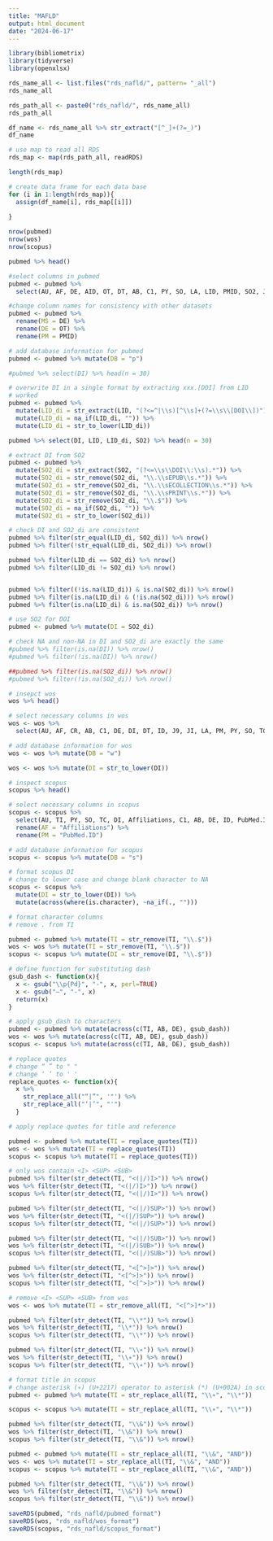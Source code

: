 ---
title: "MAFLD"
output: html_document
date: "2024-06-17"
---

```{r}
library(bibliometrix)
library(tidyverse)
library(openxlsx)
```


```{r}
rds_name_all <- list.files("rds_nafld/", pattern= "_all")
rds_name_all
```

```{r}
rds_path_all <- paste0("rds_nafld/", rds_name_all)
rds_path_all
```

```{r}
df_name <- rds_name_all %>% str_extract("[^_]+(?=_)")
df_name
```


```{r}
# use map to read all RDS
rds_map <- map(rds_path_all, readRDS)
```

```{r}
length(rds_map)
```

```{r}
# create data frame for each data base
for (i in 1:length(rds_map)){
  assign(df_name[i], rds_map[[i]])
 
}
```

```{r}
nrow(pubmed)
nrow(wos)
nrow(scopus)
```

```{r}
pubmed %>% head()
```


```{r}
#select columns in pubmed
pubmed <- pubmed %>%
  select(AU, AF, DE, AID, OT, DT, AB, C1, PY, SO, LA, LID, PMID, SO2, J9, TI, DI, AU_UN, AU1_UN, SR_FULL, SR)
```

```{r}
#change column names for consistency with other datasets
pubmed <- pubmed %>%
  rename(MS = DE) %>%
  rename(DE = OT) %>%
  rename(PM = PMID)
```

```{r}
# add database information for pubmed
pubmed <- pubmed %>% mutate(DB = "p")
```

```{r}
#pubmed %>% select(DI) %>% head(n = 30)
```

```{r}
# overwrite DI in a single format by extracting xxx.[DOI] from LID 
# worked
pubmed <- pubmed %>%
  mutate(LID_di = str_extract(LID, "(?<=^|\\s)[^\\s]+(?=\\s\\[DOI\\])"))%>%
  mutate(LID_di = na_if(LID_di, "")) %>%
  mutate(LID_di = str_to_lower(LID_di))
```

```{r}
pubmed %>% select(DI, LID, LID_di, SO2) %>% head(n = 30)
```

```{r}
# extract DI from SO2
pubmed <- pubmed %>%   
  mutate(SO2_di = str_extract(SO2, "(?<=\\s\\DOI\\:\\s).*")) %>%
  mutate(SO2_di = str_remove(SO2_di, "\\.\\sEPUB\\s.*")) %>%
  mutate(SO2_di = str_remove(SO2_di, "\\.\\sECOLLECTION\\s.*")) %>%
  mutate(SO2_di = str_remove(SO2_di, "\\.\\sPRINT\\s.*")) %>%
  mutate(SO2_di = str_remove(SO2_di, "\\.$")) %>%
  mutate(SO2_di = na_if(SO2_di, "")) %>%
  mutate(SO2_di = str_to_lower(SO2_di))
```

```{r}
# check DI and SO2_di are consistent
pubmed %>% filter(str_equal(LID_di, SO2_di)) %>% nrow()
pubmed %>% filter(!str_equal(LID_di, SO2_di)) %>% nrow()

pubmed %>% filter(LID_di == SO2_di) %>% nrow()
pubmed %>% filter(LID_di != SO2_di) %>% nrow()


pubmed %>% filter((!is.na(LID_di)) & is.na(SO2_di)) %>% nrow()
pubmed %>% filter(is.na(LID_di) & (!is.na(SO2_di))) %>% nrow()
pubmed %>% filter(is.na(LID_di) & is.na(SO2_di)) %>% nrow()
```

```{r}
# use SO2 for DOI
pubmed <- pubmed %>% mutate(DI = SO2_di)
```

```{r}
# check NA and non-NA in DI and SO2_di are exactly the same
#pubmed %>% filter(is.na(DI)) %>% nrow()
#pubmed %>% filter(!is.na(DI)) %>% nrow()

##pubmed %>% filter(is.na(SO2_di)) %>% nrow()
#pubmed %>% filter(!is.na(SO2_di)) %>% nrow()
```

```{r}
# insepct wos
wos %>% head()
```


```{r}
# select necessary columns in wos
wos <- wos %>%
  select(AU, AF, CR, AB, C1, DE, DI, DT, ID, J9, JI, LA, PM, PY, SO, TC, TI, UT, AU_UN, AU1_UN, SR_FULL, SR)
```

```{r}
# add database information for wos
wos <- wos %>% mutate(DB = "w")
```

```{r}
wos <- wos %>% mutate(DI = str_to_lower(DI))
```


```{r}
# inspect scopus
scopus %>% head()
```


```{r}
# select necessary columns in scopus
scopus <- scopus %>%
  select(AU, TI, PY, SO, TC, DI, Affiliations, C1, AB, DE, ID, PubMed.ID, LA, JI, DT, UT, J9, AU_UN, AU1_UN, SR_FULL,	SR) %>%
  rename(AF = "Affiliations") %>%
  rename(PM = "PubMed.ID")
```

```{r}
# add database information for scopus
scopus <- scopus %>% mutate(DB = "s")
```

```{r}
# format scopus DI
# change to lower case and change blank character to NA
scopus <- scopus %>%
  mutate(DI = str_to_lower(DI)) %>%
  mutate(across(where(is.character), ~na_if(., "")))
```

```{r}
# format character columns
# remove . from TI

pubmed <- pubmed %>% mutate(TI = str_remove(TI, "\\.$"))
wos <- wos %>% mutate(TI = str_remove(TI, "\\.$"))
scopus <- scopus %>% mutate(DI = str_remove(DI, "\\.$"))
```

```{r}
# define function for substituting dash
gsub_dash <- function(x){
  x <- gsub("\\p{Pd}", "-", x, perl=TRUE)
  x <- gsub("−", "-", x)
  return(x)
}
```

```{r}
# apply gsub_dash to characters
pubmed <- pubmed %>% mutate(across(c(TI, AB, DE), gsub_dash))
wos <- wos %>% mutate(across(c(TI, AB, DE), gsub_dash))
scopus <- scopus %>% mutate(across(c(TI, AB, DE), gsub_dash))
```

```{r}
# replace quotes
# change “ ” to " "
# change ‘ ’ to ' '
replace_quotes <- function(x){
  x %>%
    str_replace_all("“|”", '"') %>%
    str_replace_all("‘|’", "'")
  }
```

```{r}
# apply replace quotes for title and reference

pubmed <- pubmed %>% mutate(TI = replace_quotes(TI))
wos <- wos %>% mutate(TI = replace_quotes(TI))
scopus <- scopus %>% mutate(TI = replace_quotes(TI))
```

```{r}
# only wos contain <I> <SUP> <SUB>
pubmed %>% filter(str_detect(TI, "<(|/)I>")) %>% nrow()
wos %>% filter(str_detect(TI, "<(|/)I>")) %>% nrow()
scopus %>% filter(str_detect(TI, "<(|/)I>")) %>% nrow()

pubmed %>% filter(str_detect(TI, "<(|/)SUP>")) %>% nrow()
wos %>% filter(str_detect(TI, "<(|/)SUP>")) %>% nrow()
scopus %>% filter(str_detect(TI, "<(|/)SUP>")) %>% nrow()

pubmed %>% filter(str_detect(TI, "<(|/)SUB>")) %>% nrow()
wos %>% filter(str_detect(TI, "<(|/)SUB>")) %>% nrow()
scopus %>% filter(str_detect(TI, "<(|/)SUB>")) %>% nrow()

pubmed %>% filter(str_detect(TI, "<[^>]>")) %>% nrow()
wos %>% filter(str_detect(TI, "<[^>]>")) %>% nrow()
scopus %>% filter(str_detect(TI, "<[^>]>")) %>% nrow()


```

```{r}
# remove <I> <SUP> <SUB> from wos
wos <- wos %>% mutate(TI = str_remove_all(TI, "<[^>]*>"))
```

```{r}
pubmed %>% filter(str_detect(TI, "\\*")) %>% nrow()
wos %>% filter(str_detect(TI, "\\*")) %>% nrow()
scopus %>% filter(str_detect(TI, "\\*")) %>% nrow()
```


```{r}
pubmed %>% filter(str_detect(TI, "\\∗")) %>% nrow()
wos %>% filter(str_detect(TI, "\\∗")) %>% nrow()
scopus %>% filter(str_detect(TI, "\\∗")) %>% nrow()
```


```{r}
# format title in scopus
# change asterisk (∗) (U+2217) operator to asterisk (*) (U+002A) in scopus
pubmed <- pubmed %>% mutate(TI = str_replace_all(TI, "\\∗", "\\*"))

scopus <- scopus %>% mutate(TI = str_replace_all(TI, "\\∗", "\\*")) 
```

```{r}
pubmed %>% filter(str_detect(TI, "\\&")) %>% nrow()
wos %>% filter(str_detect(TI, "\\&")) %>% nrow()
scopus %>% filter(str_detect(TI, "\\&")) %>% nrow()
```


```{r}
pubmed <- pubmed %>% mutate(TI = str_replace_all(TI, "\\&", "AND")) 
wos <- wos %>% mutate(TI = str_replace_all(TI, "\\&", "AND"))
scopus <- scopus %>% mutate(TI = str_replace_all(TI, "\\&", "AND"))
```


```{r}
pubmed %>% filter(str_detect(TI, "\\&")) %>% nrow()
wos %>% filter(str_detect(TI, "\\&")) %>% nrow()
scopus %>% filter(str_detect(TI, "\\&")) %>% nrow()
```

```{r}
saveRDS(pubmed, "rds_nafld/pubmed_format")
saveRDS(wos, "rds_nafld/wos_format")
saveRDS(scopus, "rds_nafld/scopus_format")
```

